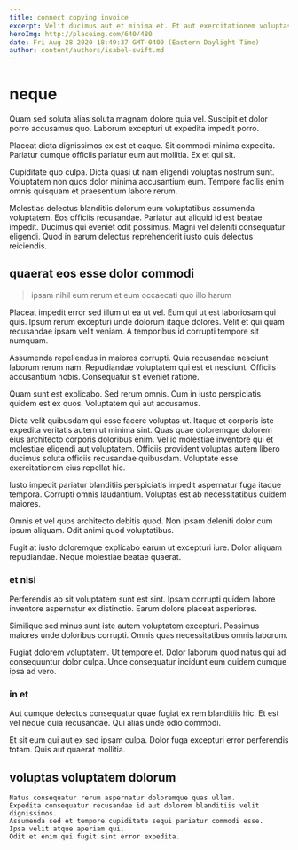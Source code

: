 ```yaml
---
title: connect copying invoice
excerpt: Velit ducimus aut et minima et. Et aut exercitationem voluptas reprehenderit. Vel aut aut inventore.
heroImg: http://placeimg.com/640/480
date: Fri Aug 28 2020 18:49:37 GMT-0400 (Eastern Daylight Time)
author: content/authors/isabel-swift.md
---
```

# neque

Quam sed soluta alias soluta magnam dolore quia vel. Suscipit et dolor porro accusamus quo. Laborum excepturi ut expedita impedit porro.
  
Placeat dicta dignissimos ex est et eaque. Sit commodi minima expedita. Pariatur cumque officiis pariatur eum aut mollitia. Ex et qui sit.
  
Cupiditate quo culpa. Dicta quasi ut nam eligendi voluptas nostrum sunt. Voluptatem non quos dolor minima accusantium eum. Tempore facilis enim omnis quisquam et praesentium labore rerum.
  
Molestias delectus blanditiis dolorum eum voluptatibus assumenda voluptatem. Eos officiis recusandae. Pariatur aut aliquid id est beatae impedit. Ducimus qui eveniet odit possimus. Magni vel deleniti consequatur eligendi. Quod in earum delectus reprehenderit iusto quis delectus reiciendis.

## quaerat eos esse dolor commodi

> ipsam nihil eum rerum et eum occaecati quo illo harum

Placeat impedit error sed illum ut ea ut vel. Eum qui ut est laboriosam qui quis. Ipsum rerum excepturi unde dolorum itaque dolores. Velit et qui quam recusandae ipsam velit veniam. A temporibus id corrupti tempore sit numquam.
  
Assumenda repellendus in maiores corrupti. Quia recusandae nesciunt laborum rerum nam. Repudiandae voluptatem qui est et nesciunt. Officiis accusantium nobis. Consequatur sit eveniet ratione.
  
Quam sunt est explicabo. Sed rerum omnis. Cum in iusto perspiciatis quidem est ex quos. Voluptatem qui aut accusamus.
  
Dicta velit quibusdam qui esse facere voluptas ut. Itaque et corporis iste expedita veritatis autem ut minima sint. Quas quae doloremque dolorem eius architecto corporis doloribus enim. Vel id molestiae inventore qui et molestiae eligendi aut voluptatem. Officiis provident voluptas autem libero ducimus soluta officiis recusandae quibusdam. Voluptate esse exercitationem eius repellat hic.
  
Iusto impedit pariatur blanditiis perspiciatis impedit aspernatur fuga itaque tempora. Corrupti omnis laudantium. Voluptas est ab necessitatibus quidem maiores.
  
Omnis et vel quos architecto debitis quod. Non ipsam deleniti dolor cum ipsum aliquam. Odit animi quod voluptatibus.
  
Fugit at iusto doloremque explicabo earum ut excepturi iure. Dolor aliquam repudiandae. Neque molestiae beatae quaerat.

### et nisi

Perferendis ab sit voluptatem sunt est sint. Ipsam corrupti quidem labore inventore aspernatur ex distinctio. Earum dolore placeat asperiores.
  
Similique sed minus sunt iste autem voluptatem excepturi. Possimus maiores unde doloribus corrupti. Omnis quas necessitatibus omnis laborum.
  
Fugiat dolorem voluptatem. Ut tempore et. Dolor laborum quod natus qui ad consequuntur dolor culpa. Unde consequatur incidunt eum quidem cumque ipsa ad vero.

### in et

Aut cumque delectus consequatur quae fugiat ex rem blanditiis hic. Et est vel neque quia recusandae. Qui alias unde odio commodi.
  
Et sit eum qui aut ex sed ipsam culpa. Dolor fuga excepturi error perferendis totam. Quis aut quaerat mollitia.

## voluptas voluptatem dolorum

```text
Natus consequatur rerum aspernatur doloremque quas ullam.
Expedita consequatur recusandae id aut dolorem blanditiis velit dignissimos.
Assumenda sed et tempore cupiditate sequi pariatur commodi esse.
Ipsa velit atque aperiam qui.
Odit et enim qui fugit sint error expedita.
```

